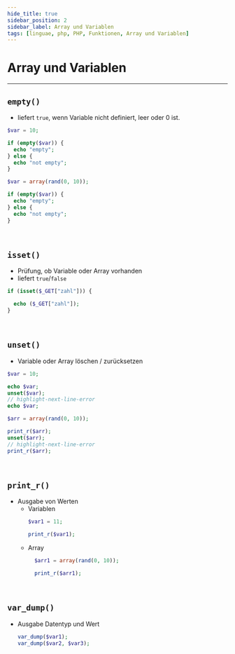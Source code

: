 ```yaml
---
hide_title: true
sidebar_position: 2
sidebar_label: Array und Variablen
tags: [linguae, php, PHP, Funktionen, Array und Variablen]
---
```


<CardHeading>

  # Array und Variablen
</CardHeading>

---

<CardChapter>

  ## `empty()`

- liefert `true`, wenn Variable nicht definiert, leer oder 0 ist.

```php 
$var = 10;

if (empty($var)) {
  echo "empty";
} else {
  echo "not empty";
}
```

```php 
$var = array(rand(0, 10));

if (empty($var)) {
  echo "empty";
} else {
  echo "not empty";
}
```

</CardChapter>
<br/>


<CardChapter>

  ## `isset()`

- Prüfung, ob Variable oder Array vorhanden
- liefert `true`/`false`

```php 
if (isset($_GET["zahl"])) {

  echo ($_GET["zahl"]);
}
```

</CardChapter>
<br/>

<CardChapter>

  ## `unset()`

- Variable oder Array löschen / zurücksetzen

```php 
$var = 10;

echo $var;
unset($var);
// highlight-next-line-error
echo $var;
```

```php 
$arr = array(rand(0, 10));

print_r($arr);
unset($arr);
// highlight-next-line-error
print_r($arr);
```

</CardChapter>
<br/>

<CardChapter>

  ## `print_r()`
- Ausgabe von Werten
  - Variablen
    ```php 
    $var1 = 11;

    print_r($var1);
    ```
  - Array
    ```php 
      $arr1 = array(rand(0, 10));

      print_r($arr1);
    ```

</CardChapter>
<br/>

<CardChapter>

  ## `var_dump()`

- Ausgabe Datentyp und Wert
  ```php 
  var_dump($var1);
  var_dump($var2, $var3);
  ```

</CardChapter>
<br/>
